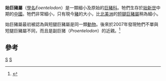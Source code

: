 {{Automatic Taxobox
| taxon = Eoentelodon
| authority = 
| fossil_range = 中[[始新世|始新世]]
}}

'''始巨豬屬'''（[[學名|學名]]''Eoentelodon''）是一類細小及原始的[[巨豬科|巨豬科]]。牠們生存於[[始新世|始新世]]中期的[[中國|中國]]。牠們非常細小，只有現今[[豬|豬]]的大小，比[[北美洲|北美洲]]的[[短腿巨豬屬|短腿巨豬屬]]稍為細小。

始巨豬屬最初被認為與短腿巨豬屬是同一類[[動物|動物]]。後來於2007年發現牠們不單與短腿巨豬屬不同，而且是副巨猪（''Proentelodon''）的近親。<ref>{{Cite journal en|author=I. A. Vislobokova|title=The oldest representative of Entelodontoidea (Artiodactyla, Suiformes) from the Middle Eocene of Khaichin Ula II, Mongolia, and some evolutionary features of this superfamily|journal=Paleontological Journal|volume=42|issue=6|year=2008|pages=643-54|doi=10.1134/S0031030108060105|url=http://www.springerlink.com/content/1464257g4712p7m5/}}{{Dead link|date=2020年2月 |bot=InternetArchiveBot |fix-attempted=yes }}</ref>

==參考==
{{reflist}}
{{Taxonbar}}
[[Category:巨豬科|S]]
[[Category:始新世哺乳類|S]]